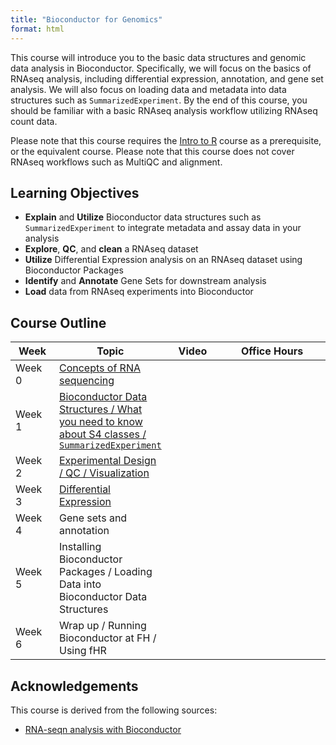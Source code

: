 ```yaml
---
title: "Bioconductor for Genomics"
format: html
---
```


This course will introduce you to the basic data structures and genomic data analysis in Bioconductor. Specifically, we will focus on the basics of RNAseq analysis, including differential expression, annotation, and gene set analysis. We will also focus on loading data and metadata into data structures such as `SummarizedExperiment`. By the end of this course, you should be familiar with a basic RNAseq analysis workflow utilizing RNAseq count data. 

Please note that this course requires the [Intro to R](https://hutchdatascience.org/Intro_to_R) course as a prerequisite, or the equivalent course. Please note that this course does not cover RNAseq workflows such as MultiQC and alignment. 

## Learning Objectives

- **Explain** and **Utilize** Bioconductor data structures such as `SummarizedExperiment` to integrate metadata and assay data in your analysis
- **Explore**, **QC**, and **clean** a RNAseq dataset
- **Utilize** Differential Expression analysis on an RNAseq dataset using Bioconductor Packages
- **Identify** and **Annotate** Gene Sets for downstream analysis
- **Load** data from RNAseq experiments into Bioconductor

## Course Outline

|Week|Topic|Video|Office Hours|
|----|-----|-----|------------|
|Week 0| [Concepts of RNA sequencing](00_concepts.html) | | |
|Week 1| [Bioconductor Data Structures / What you need to know about S4 classes / `SummarizedExperiment`](01_introduction.html)| | |
|Week 2| [Experimental Design / QC / Visualization](02_week2.html)| | |
|Week 3| [Differential Expression](03-differential-expression.html) | | |
|Week 4| Gene sets and annotation| | |
|Week 5| Installing Bioconductor Packages / Loading Data into Bioconductor Data Structures| | |
|Week 6| Wrap up / Running Bioconductor at FH / Using fHR| | |

## Acknowledgements

This course is derived from the following sources:

- [RNA-seqn analysis with Bioconductor](https://github.com/carpentries-incubator/bioc-rnaseq/tree/main)